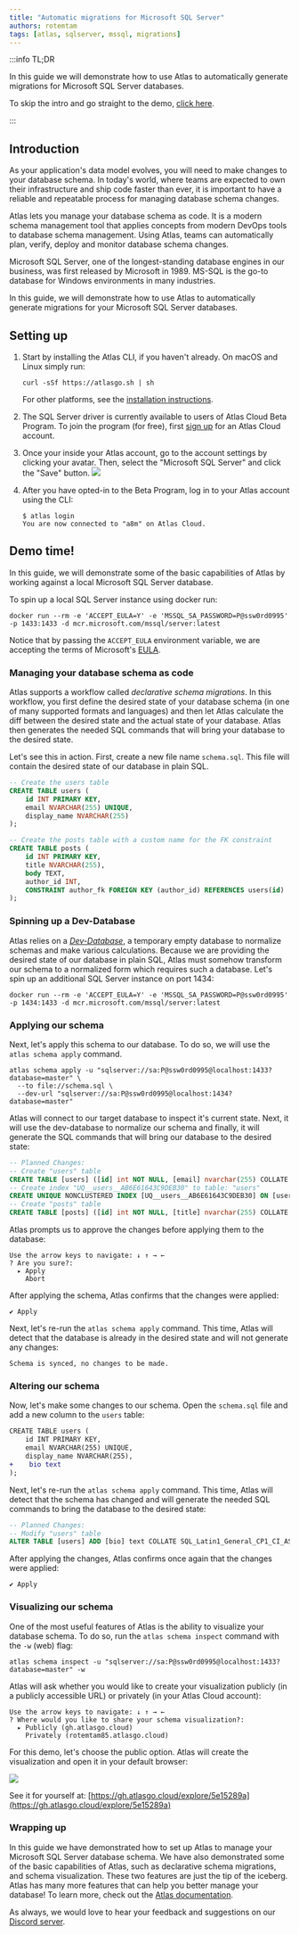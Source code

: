 ```yaml
---
title: "Automatic migrations for Microsoft SQL Server"
authors: rotemtam
tags: [atlas, sqlserver, mssql, migrations]
---
```


:::info TL;DR

In this guide we will demonstrate how to use Atlas to automatically generate migrations
for Microsoft SQL Server databases.

To skip the intro and go straight to the demo, [click here](#demo-time).

:::

## Introduction

As your application's data model evolves, you will need to make changes to your database schema.
In today's world, where teams are expected to own their infrastructure and ship code faster than ever,
it is important to have a reliable and repeatable process for managing database schema changes.

Atlas lets you manage your database schema as code. It is a modern schema management tool that applies
concepts from modern DevOps tools to database schema management. Using Atlas, teams can automatically
plan, verify, deploy and monitor database schema changes.

Microsoft SQL Server, one of the longest-standing database engines in our business, was
first released by Microsoft in 1989. MS-SQL is the go-to database for Windows environments in many industries.

In this guide, we will demonstrate how to use Atlas to automatically generate migrations for your
Microsoft SQL Server databases.

## Setting up

1. Start by installing the Atlas CLI, if you haven't already. On macOS and Linux simply run:

    ```shell
    curl -sSf https://atlasgo.sh | sh
    ```

    For other platforms, see the [installation instructions](https://atlasgo.io/getting-started#installation).

2. The SQL Server driver is currently available to users of Atlas Cloud Beta Program. To join the program (for free),
   first [sign up](https://auth.atlasgo.cloud/signup) for an Atlas Cloud account.

3. Once your inside your Atlas account, go to the account settings by clicking your avatar. Then, select the  "Microsoft SQL Server" and click the "Save"
   button.
   ![](https://atlasgo.io/uploads/cloud/beta-driver.png)

4. After you have opted-in to the Beta Program, log in to your Atlas account using the CLI:

    ```shell
    $ atlas login
    You are now connected to "a8m" on Atlas Cloud.
    ```

## Demo time!

In this guide, we will demonstrate some of the basic capabilities of Atlas by working against a
local Microsoft SQL Server database.

To spin up a local SQL Server instance using docker run:

```
docker run --rm -e 'ACCEPT_EULA=Y' -e 'MSSQL_SA_PASSWORD=P@ssw0rd0995' -p 1433:1433 -d mcr.microsoft.com/mssql/server:latest
```

Notice that by passing the `ACCEPT_EULA` environment variable, we are accepting the terms of Microsoft's
[EULA](https://go.microsoft.com/fwlink/?linkid=857698).

### Managing your database schema as code

Atlas supports a workflow called _declarative schema migrations_. In this workflow, you first define
the desired state of your database schema (in one of many supported formats and languages) and then
let Atlas calculate the diff between the desired state and the actual state of your database. Atlas
then generates the needed SQL commands that will bring your database to the desired state.

Let's see this in action. First, create a new file name `schema.sql`. This file will contain the desired
state of our database in plain SQL.

```sql title="schema.sql"
-- Create the users table
CREATE TABLE users (
    id INT PRIMARY KEY,
    email NVARCHAR(255) UNIQUE,
    display_name NVARCHAR(255)
);

-- Create the posts table with a custom name for the FK constraint
CREATE TABLE posts (
    id INT PRIMARY KEY,
    title NVARCHAR(255),
    body TEXT,
    author_id INT,
    CONSTRAINT author_fk FOREIGN KEY (author_id) REFERENCES users(id)
);
```

### Spinning up a Dev-Database

Atlas relies on a [_Dev-Database_](/concepts/dev-database), a temporary empty database to normalize schemas and make various
calculations. Because we are providing the desired state of our database in plain SQL, Atlas must somehow transform
our schema to a normalized form which requires such a database. Let's spin up an additional SQL Server instance
on port 1434:

```
docker run --rm -e 'ACCEPT_EULA=Y' -e 'MSSQL_SA_PASSWORD=P@ssw0rd0995' -p 1434:1433 -d mcr.microsoft.com/mssql/server:latest
```

### Applying our schema

Next, let's apply this schema to our database. To do so, we will use the `atlas schema apply` command.

```shell
atlas schema apply -u "sqlserver://sa:P@ssw0rd0995@localhost:1433?database=master" \
  --to file://schema.sql \
  --dev-url "sqlserver://sa:P@ssw0rd0995@localhost:1434?database=master"
```
Atlas will connect to our target database to inspect it's current state. Next, it will use the dev-database to
normalize our schema and finally, it will generate the SQL commands that will bring our database to the desired state:
```sql
-- Planned Changes:
-- Create "users" table
CREATE TABLE [users] ([id] int NOT NULL, [email] nvarchar(255) COLLATE SQL_Latin1_General_CP1_CI_AS NULL, [display_name] nvarchar(255) COLLATE SQL_Latin1_General_CP1_CI_AS NULL, CONSTRAINT [PK_users] PRIMARY KEY CLUSTERED ([id] ASC));
-- Create index "UQ__users__AB6E61643C9DEB30" to table: "users"
CREATE UNIQUE NONCLUSTERED INDEX [UQ__users__AB6E61643C9DEB30] ON [users] ([email] ASC);
-- Create "posts" table
CREATE TABLE [posts] ([id] int NOT NULL, [title] nvarchar(255) COLLATE SQL_Latin1_General_CP1_CI_AS NULL, [body] text COLLATE SQL_Latin1_General_CP1_CI_AS NULL, [author_id] int NULL, CONSTRAINT [PK_posts] PRIMARY KEY CLUSTERED ([id] ASC), CONSTRAINT [post_author_fk] FOREIGN KEY ([author_id]) REFERENCES [users] ([id]) ON UPDATE NO ACTION ON DELETE NO ACTION);
```
Atlas prompts us to approve the changes before applying them to the database:
```
Use the arrow keys to navigate: ↓ ↑ → ←
? Are you sure?:
  ▸ Apply
    Abort
```
After applying the schema, Atlas confirms that the changes were applied:
```
✔ Apply
```

Next, let's re-run the `atlas schema apply` command. This time, Atlas will detect that the database is
already in the desired state and will not generate any changes:
```
Schema is synced, no changes to be made.
```

### Altering our schema

Now, let's make some changes to our schema. Open the `schema.sql` file and add a new column to the `users` table:

```diff title="schema.sql"
CREATE TABLE users (
    id INT PRIMARY KEY,
    email NVARCHAR(255) UNIQUE,
    display_name NVARCHAR(255),
+    bio text
);
```

Next, let's re-run the `atlas schema apply` command. This time, Atlas will detect that the schema has changed
and will generate the needed SQL commands to bring the database to the desired state:

```sql
-- Planned Changes:
-- Modify "users" table
ALTER TABLE [users] ADD [bio] text COLLATE SQL_Latin1_General_CP1_CI_AS NULL;
```

After applying the changes, Atlas confirms once again that the changes were applied:

```
✔ Apply
```

### Visualizing our schema

One of the most useful features of Atlas is the ability to visualize your database schema. To do so, run the
`atlas schema inspect` command with the `-w` (web) flag:

```shell
atlas schema inspect -u "sqlserver://sa:P@ssw0rd0995@localhost:1433?database=master" -w
```

Atlas will ask whether you would like to create your visualization publicly (in a publicly
accessible URL) or privately (in your Atlas Cloud account):

```
Use the arrow keys to navigate: ↓ ↑ → ←
? Where would you like to share your schema visualization?:
  ▸ Publicly (gh.atlasgo.cloud)
    Privately (rotemtam85.atlasgo.cloud)
```

For this demo, let's choose the public option. Atlas will create the visualization and open it in your
default browser:

![](https:/atlasgo.io/uploads/blog/sqlserver/mssql-viz.png)

See it for yourself at: [https://gh.atlasgo.cloud/explore/5e15289a](https://gh.atlasgo.cloud/explore/5e15289a)

### Wrapping up

In this guide we have demonstrated how to set up Atlas to manage your Microsoft SQL Server database schema.
We have also demonstrated some of the basic capabilities of Atlas, such as declarative schema migrations, and
schema visualization. These two features are just the tip of the iceberg. Atlas has many more features that
can help you better manage your database! To learn more, check out the [Atlas documentation](https://atlasgo.io/getting-started).

As always, we would love to hear your feedback and suggestions on our [Discord server](https://discord.gg/zZ6sWVg6NT).
